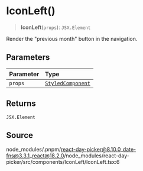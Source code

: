 # IconLeft()

<a id="undefined" name="undefined"></a>

> **IconLeft**(`props`): `JSX.Element`

Render the "previous month" button in the navigation.

## Parameters

| Parameter | Type |
| :------ | :------ |
| `props` | [`StyledComponent`](/docs/api/main/type-aliases/StyledComponent.md) |

## Returns

`JSX.Element`

## Source

node\_modules/.pnpm/react-day-picker@8.10.0\_date-fns@3.3.1\_react@18.2.0/node\_modules/react-day-picker/src/components/IconLeft/IconLeft.tsx:6
